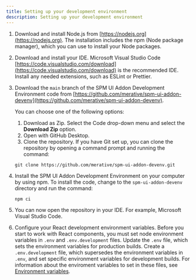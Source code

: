 ```yaml
---
title: Setting up your development environment
description: Setting up your development environment
---
```


1. Download and install Node.js from [https://nodejs.org](https://nodejs.org). The installation includes the npm (Node package manager), which you can use to install your Node packages.
2. Download and install your IDE. Microsoft Visual Studio Code [https://code.visualstudio.com/download](https://code.visualstudio.com/download) is the recommended IDE.  Install any needed extensions, such as ESLint or Prettier.
3. Download the `main` branch of the SPM UI Addon Development Environment code from [https://github.com/merative/spm-ui-addon-devenv](https://github.com/merative/spm-ui-addon-devenv).

    You can choose one of the following options:
    1. Download as Zip. Select the Code drop-down menu and select the **Download Zip** option.
    2. Open with GitHub Desktop.
    3. Clone the repository.
    If you have Git set up, you can clone the repository by opening a command prompt and running the command:

    ```
    git clone https://github.com/merative/spm-ui-addon-devenv.git
    ```

4. Install the SPM UI Addon Development Environment on your computer by using npm. To install the code, change to the `spm-ui-addon-devenv` directory and run the command:

    ```
    npm ci
    ```

5. You can now open the repository in your IDE. For example, Microsoft Visual Studio Code.

6. Configure your React development environment variables. Before you start to work with React components, you must set node environment variables in `.env` and `.env.development` files.
Update the `.env` file, which sets the environment variables for production builds. Create a `.env.development` file, which supersedes the environment variables in `.env`, and set specific environment variables for development builds. For information about the enviroment variables to set in these files, see [Environment variables](environment-variables).
